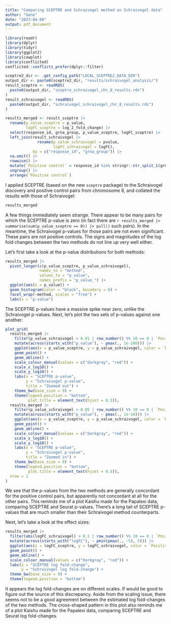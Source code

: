 ```yaml
---
title: "Comparing SCEPTRE and Schraivogel method on Schraivogel data"
author: "Gene"
date: "2023-04-08"
output: pdf_document
---
```


```r
library(readr)
library(dplyr)
library(tidyr)
library(ggplot2)
library(cowplot)
library(conflicted)
conflicted::conflicts_prefer(dplyr::filter)

sceptre2_dir <- .get_config_path("LOCAL_SCEPTRE2_DATA_DIR")
output_dir <- paste0(sceptre2_dir, "results/schraivogel_analysis/")
result_sceptre <- readRDS(
  paste0(output_dir, "sceptre_schraivogel_chr_8_results.rds")
)
result_schraivogel <- readRDS(
  paste0(output_dir, "schraivogel_schraivogel_chr_8_results.rds")
)

results_merged <- result_sceptre |> 
  rename(p_value_sceptre = p_value, 
         logFC_sceptre = log_2_fold_change) |>
  select(response_id, grna_group, p_value_sceptre, logFC_sceptre) |>
  left_join(result_schraivogel |> 
              rename(p_value_schraivogel = pvalue,
                     logFC_schraivogel = logFC), 
            by = c("response_id", "grna_group")) |>
  na.omit() |>
  rowwise() |>
  mutate(`Positive control` = response_id %in% stringr::str_split_1(grna_group, "-")) |>
  ungroup() |>
  arrange(`Positive control`)
```

I applied SCEPTRE (based on the new `sceptre` package) to the Schraivogel discovery and positive control pairs from chromosome 8, and collated the results with those of Schraivogel:
```r
results_merged
```

A few things immediately seem strange. There appear to be many pairs for which the SCEPTRE p-value is zero (in fact there are `r results_merged |> summarise(sum(p_value_sceptre == 0)) |> pull()` such pairs). In the meantime, the Schraivogel p-values for those pairs are not even significant. These pairs are not positive controls. The signs and magnitudes of the log fold changes between the two methods do not line up very well either. 

Let's first take a look at the p-value distributions for both methods:

```r
results_merged |>
  pivot_longer(c(p_value_sceptre, p_value_schraivogel), 
               names_to = "method", 
               values_to = "p_value",
               names_prefix = "p_value_") |>
  ggplot(aes(x = p_value)) +
  geom_histogram(color = "black", boundary = 0) +
  facet_wrap(~method, scales = "free") + 
  labs(x = "p-value")
```

The SCEPTRE p-values have a massive spike near zero, unlike the Schraivogel p-values. Next, let's plot the two sets of p-values against one another:


```r
plot_grid(
  results_merged |>
    filter(p_value_schraivogel < 0.01 | row_number() %% 20 == 0 | `Positive control`) |>
    mutate(across(starts_with("p_value"), ~ pmax(., 1e-100))) |>
    ggplot(aes(x = p_value_sceptre, y = p_value_schraivogel, color = `Positive control`)) +
    geom_point() +
    geom_abline() +
    scale_colour_manual(values = c("darkgray", "red")) + 
    scale_x_log10() +
    scale_y_log10() + 
    labs(x = "SCEPTRE p-value", 
         y = "Schraivogel p-value",
         title = "Zoomed out") +
    theme_bw(base_size = 9) +
    theme(legend.position = "bottom",
          plot.title = element_text(hjust = 0.5)),
  results_merged |>
    filter(p_value_schraivogel < 0.05 | row_number() %% 10 == 0 | `Positive control`) |>
    mutate(across(starts_with("p_value"), ~ pmax(., 1e-10))) |>
    ggplot(aes(x = p_value_sceptre, y = p_value_schraivogel, color = `Positive control`)) +
    geom_point() +
    geom_abline() +
    scale_colour_manual(values = c("darkgray", "red")) + 
    scale_x_log10() +
    scale_y_log10() + 
    labs(x = "SCEPTRE p-value", 
         y = "Schraivogel p-value",
         title = "Zoomed in") +
    theme_bw(base_size = 9) +
    theme(legend.position = "bottom",
          plot.title = element_text(hjust = 0.5)), 
  nrow = 1
)
```

We see that the p-values from the two methods are generally concordant for the positive control pairs, but apparently not concordant at all for the other pairs. This reminds me of a plot Kaishu made for the Papalexi data, comparing SCEPTRE and Seurat p-values. There's a long tail of SCEPTRE p-values that are much smaller than their Schraivogel method counterparts.

Next, let's take a look at the effect sizes:

```r
results_merged |>
  filter(abs(logFC_schraivogel) > 0.1 | row_number() %% 10 == 0 | `Positive control`) |>
  mutate(across(starts_with("logFC"), ~ pmin(pmax(., -5), 5))) |>
  ggplot(aes(x = logFC_sceptre, y = logFC_schraivogel, color = `Positive control`)) +
  geom_point() +
  geom_abline() +
  scale_colour_manual(values = c("darkgray", "red")) + 
  labs(x = "SCEPTRE log fold-change", 
       y = "Schraivogel log fold-change") +
  theme_bw(base_size = 9) +
  theme(legend.position = "bottom")
```

It appears the log fold-changes are on different scales. If would be good to figure out the source of this discrepancy. Aside from the scaling issue, there seems not to be a good agreement between the estimated log fold-changes of the two methods. The cross-shaped pattern in this plot also reminds me of a plot Kaishu made for the Papalexi data, comparing SCEPTRE and Seurat log fold-changes.
